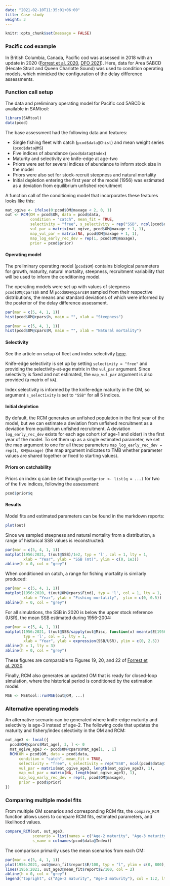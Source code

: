 ```yaml
---
date: "2021-02-10T11:35:01+06:00"
title: Case study
weight: 3
---
```


```r
knitr::opts_chunk$set(message = FALSE) 
```

### Pacific cod example
In British Columbia, Canada, Pacific cod was assessed in 2018 with an update in 2020 ([Forrest et al. 2020](https://www.dfo-mpo.gc.ca/csas-sccs/Publications/ResDocs-DocRech/2020/2020_070-eng.html), [DFO 2021](https://www.dfo-mpo.gc.ca/csas-sccs/Publications/ScR-RS/2021/2021_002-eng.html)). Here, data for Area 5ABCD (Hecate Strait and Queen Charlotte Sound) was used to condition operating models, which mimicked the configuration of the delay difference assessments.

### Function call setup
The data and preliminary operating model for Pacific cod 5ABCD is available in SAMtool:

```r
library(SAMtool)
data(pcod)
```

The base assessment had the following data and features:

- Single fishing fleet with catch (`pcod$data@Chist`) and mean weight series (`pcod$data@MS`)
- Five indices of abundance (`pcod$data@Index`)
- Maturity and selectivity are knife-edge at age-two
- Priors were set for several indices of abundance to inform stock size in the model
- Priors were also set for stock-recruit steepness and natural mortality
- Initial depletion entering the first year of the model (1956) was estimated as a deviation from equilibrium unfished recruitment

A function call of the conditioning model that incorporates these features looks like this:

```r
mat_ogive <- ifelse(0:pcod$OM@maxage < 2, 0, 1)
out <- RCM(OM = pcod$OM, data = pcod$data, 
           condition = "catch", mean_fit = TRUE,
           selectivity = "free", s_selectivity = rep("SSB", ncol(pcod$data@Index)),
           vul_par = matrix(mat_ogive, pcod$OM@maxage + 1, 1),
           map_vul_par = matrix(NA, pcod$OM@maxage + 1, 1),
           map_log_early_rec_dev = rep(1, pcod$OM@maxage),
           prior = pcod$prior)
```

#### Operating model
The preliminary operating model (`pcod$OM`) contains biological parameters for growth, maturity, natural mortality, steepness, recruitment variability that will be used to inform the conditioning model.

The operating models were set up with values of steepness `pcod$OM@cpars$h` and M `pcod$OM@cpars$M` sampled from their respective distributions, the means and standard deviations of which were informed by the posterior of the delay difference assessment.

```r
par(mar = c(5, 4, 1, 1))
hist(pcod$OM@cpars$h, main = "", xlab = "Steepness")
```
```r
par(mar = c(5, 4, 1, 1))
hist(pcod$OM@cpars$M, main = "", xlab = "Natural mortality")
```

#### Selectivity
See the article on setup of fleet and index selectivity [here](https://openmse.com/tutorial-rcm-select/).

Knife-edge selectivity is set up by setting `selectivity = "free"` and providing the selectivity-at-age matrix in the `vul_par` argument. Since selectivity is fixed and not estimated, the `map_vul_par` argument is also provided (a matrix of `NA`).

Index selectivity is informed by the knife-edge maturity in the OM, so argument `s_selectivity` is set to `"SSB"` for all 5 indices.

#### Initial depletion
By default, the RCM generates an unfished population in the first year of the model, but we can estimate a deviation from unfished recruitment as a deviation from equilibrium unfished recruitment. A deviation `log_early_rec_dev` exists for each age cohort (of age-1 and older) in the first year of the model. To set them up as a single estimated parameter, we set the map argument to one for all these parameters `map_log_early_rec_dev = rep(1, OM@maxage)` (the map argument indicates to TMB whether parameter values are shared together or fixed to starting values).

#### Priors on catchability
Priors on index q can be set through `pcod$prior <- list(q = ...)` for two of the five indices, following the assessment:
```r
pcod$prior$q
```

#### Results
Model fits and estimated parameters can be found in the markdown reports:
```r
plot(out)
```

Since we sampled steepness and natural mortality from a distribution, a range of historical SSB values is reconstructed:

```r
par(mar = c(5, 4, 1, 1))
matplot(1956:2021, t(out@SSB)/1e2, typ = 'l', col = 1, lty = 1,
        xlab = "Year", ylab = "SSB (mt)", ylim = c(0, 1e3))
abline(h = 0, col = "grey")
```

When conditioned on catch, a range for fishing mortality is similarly produced:
```r
par(mar = c(5, 4, 1, 1))
matplot(1956:2020, t(out@OM@cpars$Find), typ = 'l', col = 1, lty = 1,
        xlab = "Year", ylab = "Fishing mortality",  ylim = c(0, 0.5))
abline(h = 0, col = "grey")
```

For all simulations, the SSB in 2020 is below the upper stock reference (USR), the mean SSB estimated during 1956-2004:

```r
par(mar = c(5, 4, 1, 1))
matplot(1956:2021, t(out@SSB/sapply(out@Misc, function(x) mean(x$E[1956:2021 %in% 1956:2004]))), 
        typ = 'l', col = 1, lty = 1,
        xlab = "Year", ylab = expression(SSB/USR), ylim = c(0, 2.5))
abline(h = 1, lty = 3)
abline(h = 0, col = "grey")
```


These figures are comparable to Figures 19, 20, and 22 of [Forrest et al. 2020](https://www.dfo-mpo.gc.ca/csas-sccs/Publications/ResDocs-DocRech/2020/2020_070-eng.html).

Finally, RCM also generates an updated OM that is ready for closed-loop simulation, where the historical period is conditioned by the estimation model: 

```r
MSE <- MSEtool::runMSE(out@OM, ...)
```

### Alternative operating models

An alternative scenario can be generated where knife-edge maturity and selectivity is age-3 instead of age-2. The following code that updates the maturity and fishery/index selectivity in the OM and RCM:

```r
out_age3 <- local({
  pcod$OM@cpars$Mat_age[, 3, ] <- 0
  mat_ogive_age3 <- pcod$OM@cpars$Mat_age[1, , 1]
  RCM(OM = pcod$OM, data = pcod$data, 
      condition = "catch", mean_fit = TRUE,
      selectivity = "free", s_selectivity = rep("SSB", ncol(pcod$data@Index)),
      vul_par = matrix(mat_ogive_age3, length(mat_ogive_age3), 1),
      map_vul_par = matrix(NA, length(mat_ogive_age3), 1),
      map_log_early_rec_dev = rep(1, pcod$OM@maxage),
      prior = pcod$prior)
})
```

### Comparing multiple model fits

From multiple OM scenarios and corresponding RCM fits, the `compare_RCM` function allows users to compare RCM fits, estimated parameters, and likelihood values.

```r
compare_RCM(out, out_age3, 
            scenario = list(names = c("Age-2 maturity", "Age-3 maturity")),
            s_name = colnames(pcod$data@Index))
```

The comparison primarily uses the mean scenarios from each OM:

```r
par(mar = c(5, 4, 1, 1))
plot(1956:2021, out@mean_fit$report$E/100, typ = "l", ylim = c(0, 800), xlab = "Year", ylab = "SSB (mt)")
lines(1956:2021, out_age3@mean_fit$report$E/100, col = 2)
abline(h = 0, col = "grey")
legend("topright", c("Age-2 maturity", "Age-3 maturity"), col = 1:2, lty = 1)
```
